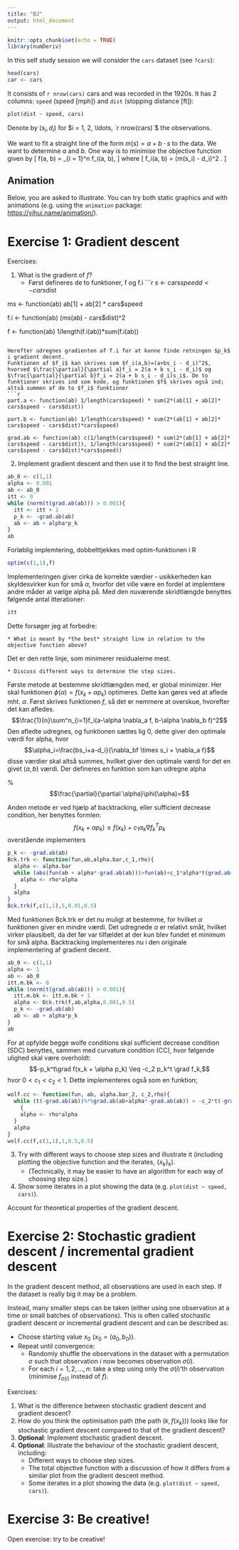 ```yaml
---
title: "BJ"
output: html_document
---
```


```r
knitr::opts_chunk$set(echo = TRUE)
library(numDeriv)
```

In this self study session we will consider the `cars` dataset (see `?cars`):

```r
head(cars)
car <- cars
```

It consists of `r nrow(cars)` cars and was recorded in the 1920s. It has 2 columns: `speed` (speed [mph]) and `dist` (stopping distance [ft]):

```r
plot(dist ~ speed, cars)
```

Denote by $(s_i, d_i)$ for $i = 1, 2, \ldots, `r nrow(cars)`$ the observations.

We want to fit a straight line of the form $m(s) = a + b \cdot s$ to the data. We want to determine $a$ and $b$. One way is to minimise the objective function given by
\[
f(a, b) = \frac{1}{n} \sum_{i = 1}^n f_i(a, b),
\]
where
\[
f_i(a, b) = (m(s_i) - d_i)^2 .
\]

## Animation

Below, you are asked to illustrate. You can try both static graphics and with animations (e.g. using the `animation` package: <https://yihui.name/animation/>).

# Exercise 1: Gradient descent

Exercises:

1. What is the gradient of $f$?
    * Først defineres de to funktioner, f og f.i
```r
s <- cars$speed
d <- cars$dist

ms <- function(ab) ab[1] + ab[2] * cars$speed

f.i <- function(ab) (ms(ab) - cars$dist)^2

f <- function(ab) 1/length(f.i(ab))*sum(f.i(ab))
```

Herefter udregnes gradienten af f.i for at kunne finde retningen $p_k$ i gradient decent.
Funktionen af $f_i$ kan skrives som $f_i(a,b)=(a+bs_i - d_i)^2$, hvorved $\frac{\partial}{\partial a}f_i = 2(a + b s_i - d_i)$ og $\frac{\partial}{\partial b}f_i = 2(a + b s_i - d_i)s_i$. De to funktioner skrives ind som kode, og funktionen $f$ skrives også ind; altså summen af de to $f_i$ funktioner
```r
part.a <- function(ab) 1/length(cars$speed) * sum(2*(ab[1] + ab[2]* cars$speed - cars$dist))

part.b <- function(ab) 1/length(cars$speed) * sum(2*(ab[1] + ab[2]* cars$speed - cars$dist)*cars$speed)

grad.ab <- function(ab) c(1/length(cars$speed) * sum(2*(ab[1] + ab[2]* cars$speed - cars$dist)), 1/length(cars$speed) * sum(2*(ab[1] + ab[2]* cars$speed - cars$dist)*cars$speed))

```

2. Implement gradient descent and then use it to find the best straight line.
```r
ab_0 <- c(1,1)
alpha <- 0.001
ab <- ab_0
itt <- 0
while (norm(t(grad.ab(ab))) > 0.001){
  itt <- itt + 1
  p_k <- -grad.ab(ab)
  ab <- ab + alpha*p_k
}
ab
```
Forløblig implemtering, dobbelttjekkes med optim-funktionen i R
```r
optim(c(1,1),f)
```
Implementeringen giver cirka de korrekte værdier - usikkerheden kan skyldesvirker kun for små $\alpha$, hvorfor det ville være en fordel at implemtere andre måder at vælge alpha på. Med den nuværende skridtlængde benyttes følgende antal itterationer:
```r
itt
```
Dette forsøger jeg at forbedre:

    * What is meant by *the best* straight line in relation to the objective function above?
Det er den rette linje, som minimerer residualerne mest.

    * Discuss different ways to determine the step sizes.
Første metode at bestemme skridtlængden med, er global minimizer. Her skal funktionen $\phi(\alpha)=f(x_k + \alpha p_k)$ optimeres. Dette kan gøres ved at aflede mht. $\alpha$.
Først skrives funktionen $f$, så det er nemmere at overskue, hvorefter det kan afledes.
$$\frac{1}{n}\sum^n_{i=1}f_i(a-\alpha \nabla_a f, b-\alpha \nabla_b f)^2$$
Den afledte udregnes, og funktionen sættes lig $0$, dette giver den optimale værdi for alpha, hvor 
$$\alpha_i=\frac{bs_i+a-d_i}{\nabla_bf \times s_i + \nabla_a f}$$
disse værdier skal altså summes, hvilket giver den optimale værdi for det en givet $(a,b)$ værdi. Der defineres en funktion som kan udregne alpha

%$$\frac{\partial}{\partial \alpha}\phi(\alpha)=$$


Anden metode er ved hjælp af backtracking, eller sufficient decrease condition, her benyttes formlen:
$$f(x_k+\alpha p_k) \leq f(x_k) + c_1 \alpha_k \nabla f_k^T p_k$$
overstående implementers
```r
p_k <- -grad.ab(ab)
Bck.trk <- function(fun,ab,alpha.bar,c_1,rho){
  alpha <- alpha.bar
  while (abs(fun(ab + alpha*-grad.ab(ab)))>fun(ab)+c_1*alpha*t(grad.ab(ab))%*%-grad.ab(ab)) {
    alpha <- rho*alpha
  }
  alpha
}
Bck.trk(f,c(1,1),5,0.01,0.5)
```
Med funktionen Bck.trk er det nu muligt at bestemme, for hvilket $\alpha$ funktionen giver en mindre værdi. Det udregnede $\alpha$ er relativt småt, hvilket virker plausibelt, da det før var tilfældet at der kun blev fundet et minimum for små alpha. Backtracking implementeres nu i den originale implementering af gradient decent.
```r
ab_0 <- c(1,1)
alpha <- 1
ab <- ab_0
itt.m.bk <- 0
while (norm(t(grad.ab(ab))) > 0.001){
  itt.m.bk <- itt.m.bk + 1
  alpha <- Bck.trk(f,ab,alpha,0.001,0.5)
  p_k <- -grad.ab(ab)
  ab <- ab + alpha*p_k
}
ab
```
For at opfylde begge wolfe conditions skal sufficient decrease condition (SDC) benyttes, sammen med curvature condition (CC), hvor følgende ulighed skal være overholdt:
$$-p_k^t\grad f(x_k + \alpha p_k) \leq -c_2 p_k^t \grad f_k,$$
hvor $0<c_1<c_2<1$. Dette implementeres også som en funktion;
```r
wolf.cc <- function(fun, ab, alpha.bar_2, c_2,rho){
  while (t(-grad.ab(ab))%*%grad.ab(ab+alpha*-grad.ab(ab)) > -c_2*t(-grad.ab(ab))%*%grad.ab(ab)) 
    {
    alpha <- rho*alpha
  }
  alpha
}
wolf.cc(f,c(1,1),1,0.5,0.5)
```



3. Try with different ways to choose step sizes and illustrate it (including plotting the objective function and the iterates, $\{x_k\}_k$). 
    * (Technically, it may be easier to have an algorithm for each way of choosing step size.)
4. Show some iterates in a plot showing the data (e.g. `plot(dist ~ speed, cars)`).

Account for theoretical properties of the gradient descent.

# Exercise 2: Stochastic gradient descent / incremental gradient descent

In the gradient descent method, all observations are used in each step. If the dataset is really big it may be a problem.

Instead, many smaller steps can be taken (either using one observation at a time or small batches of observations). This is often called stochastic gradient descent or incremental gradient descent and can be described as:

* Choose starting value $x_0$ ($x_0 = (a_0, b_0)$).
* Repeat until convergence:
    + Randomly shuffle the observations in the dataset with a permutation $\sigma$ such that observation $i$ now becomes observation $\sigma(i)$.
    + For each $i = 1, 2, \ldots, n$: take a step using only the $\sigma(i)$'th observation (minimise $f_{\sigma(i)}$ instead of $f$).

Exercises:

1. What is the difference between stochastic gradient descent and gradient descent?
2. How do you think the optimisation path (the path $\left (k, f(x_k) \right )$) looks like for stochastic gradient descent compared to that of the gradient descent?
3. **Optional**: Implement stochastic gradient descent.
4. **Optional**: Illustrate the behaviour of the stochastic gradient descent, including:
    + Different ways to choose step sizes.
    + The total objective function with a discussion of how it differs from a similar plot from the gradient descent method.
    + Some iterates in a plot showing the data (e.g. `plot(dist ~ speed, cars)`).

# Exercise 3: Be creative!

Open exercise: try to be creative!

